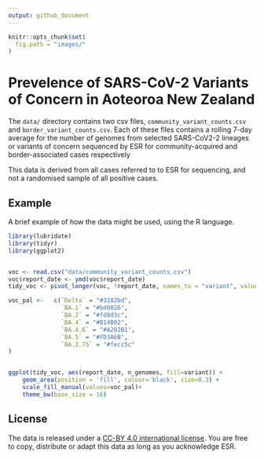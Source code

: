 ```yaml
---
output: github_document
---
```


```r
knitr::opts_chunk$set(
  fig.path = "images/"
)
```

# Prevelence of SARS-CoV-2 Variants of Concern in Aoteoroa New Zealand

The `data/` directory contains two csv files, `community_variant_counts.csv` and 
`border_variant_counts.csv`. Each of these files contains a rolling 7-day average 
for the number of genomes from selected SARS-CoV2-2 lineages or variants of 
concern sequenced by ESR for community-acquired and border-associated cases respectively

This data is derived from all cases referred to to ESR for sequencing, 
and not a randomised sample of all positive cases. 

## Example

A brief example of how the data might be used, using the R language.

```r
library(lubridate)
library(tidyr)
library(ggplot2)


voc <- read.csv("data/community_variant_counts.csv")
voc$report_date <- ymd(voc$report_date)
tidy_voc <- pivot_longer(voc, !report_date, names_to = "variant", values_to = "n_genomes")

voc_pal <-   c(`Delta` = "#3182bd", 
               `BA.1` = "#bd0026", 
               `BA.2` = "#fd8d3c", 
               `BA.4` = "#B14B02",
               `BA.4.6` = "#A202B1",
               `BA.5` = "#FD3A6B",
               `BA.2.75` = "#fecc5c"
)


ggplot(tidy_voc, aes(report_date, n_genomes, fill=variant)) + 
    geom_area(position = 'fill', colour='black', size=0.3) +
    scale_fill_manual(values=voc_pal)+
    theme_bw(base_size = 16)  

```

## License 

The data is released under a [CC-BY 4.0 international license](https://creativecommons.org/licenses/by/4.0/). You are free to copy, distribute or adapt this data as long as you acknowledge ESR. 



